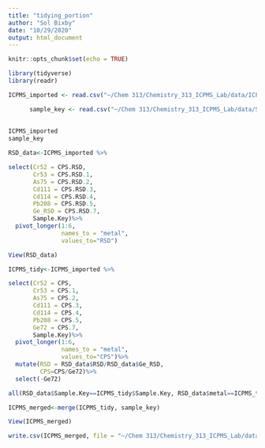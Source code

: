 ```yaml
---
title: "tidying_portion"
author: "Sol Bixby"
date: "10/29/2020"
output: html_document
---
```


```r
knitr::opts_chunk$set(echo = TRUE)
```

```r
library(tidyverse)
library(readr)
```

```r
ICPMS_imported <- read.csv("~/Chem 313/Chemistry_313_ICPMS_Lab/data/ICPMS_Data.csv", skip=1, na="N/A")

      sample_key <- read.csv("~/Chem 313/Chemistry_313_ICPMS_Lab/data/Sample_Key.csv", skip=0)
      
      
ICPMS_imported
sample_key

RSD_data<-ICPMS_imported %>%

select(Cr52 = CPS.RSD,
       Cr53 = CPS.RSD.1,
       As75 = CPS.RSD.2,
       Cd111 = CPS.RSD.3,
       Cd114 = CPS.RSD.4,
       Pb208 = CPS.RSD.5,
       Ge_RSD = CPS.RSD.7,
       Sample.Key)%>%
  pivot_longer(1:6,
               names_to = "metal",
               values_to="RSD")

View(RSD_data)

ICPMS_tidy<-ICPMS_imported %>%

select(Cr52 = CPS,
       Cr53 = CPS.1,
       As75 = CPS.2,
       Cd111 = CPS.3,
       Cd114 = CPS.4,
       Pb208 = CPS.5,
       Ge72 = CPS.7,
       Sample.Key)%>%
  pivot_longer(1:6,
               names_to = "metal",
               values_to="CPS")%>%
  mutate(RSD = RSD_data$RSD/RSD_data$Ge_RSD,
         CPS=CPS/Ge72)%>%
  select(-Ge72)

all(RSD_data$Sample.Key==ICPMS_tidy$Sample.Key, RSD_data$metal==ICPMS_tidy$metal)

ICPMS_merged<-merge(ICPMS_tidy, sample_key)

View(ICPMS_merged)

write.csv(ICPMS_merged, file = "~/Chem 313/Chemistry_313_ICPMS_Lab/data/ICPMS_merged.csv")
```
